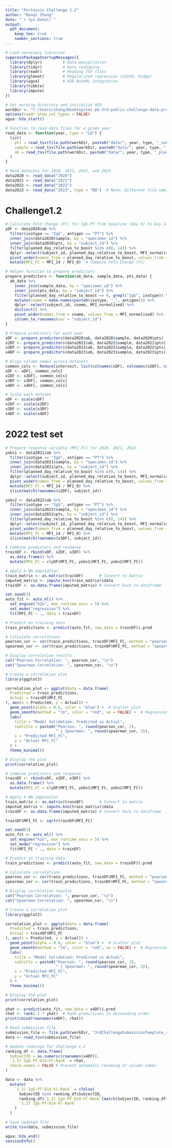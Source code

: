 ---
title: "Pertussis Challenge 1.2"
author: "Runqi Zhang"
date: "`r Sys.Date()`"
output: 
  pdf_document:
    keep_tex: true
    number_sections: true
---

```{r setup}
# Load necessary libraries
suppressPackageStartupMessages({
  library(dplyr)         # Data manipulation
  library(tidyr)         # Data reshaping
  library(readr)         # Reading TSV files
  library(glmnet)        # Regularized regression (LASSO, Ridge)
  library(agua)          # H2O AutoML integration
  library(tibble)
  library(impute)
})

# Set working directory and initialize H2O
workDir <- "C:/Users/zhang/Desktop/cmi-pb-3rd-public-challenge-data-prep/Runqi/CMI-PB"
options(readr.show_col_types = FALSE)
agua::h2o_start()
```


```{r read-input}
# Function to read data files for a given year
read_data <- function(year, type = "LD") {
  list(
    pts = read_tsv(file.path(workDir, paste0("data/", year, type, "_subject.tsv"))),
    sample = read_tsv(file.path(workDir, paste0("data/", year, type, "_specimen.tsv"))),
    ab = read_tsv(file.path(workDir, paste0("data/", year, type, "_plasma_ab_titer.tsv")))
  )
}

# Read datasets for 2020, 2021, 2022, and 2023
data2020 <- read_data("2020")
data2021 <- read_data("2021")
data2022 <- read_data("2022")
data2023 <- read_data("2023", type = "BD")  # Note: Different file naming for 2023
```

# Challenge1.2
```{r challenge1.2-calculate fold change (FC)}
# Calculate Fold Change (FC) for IgG-PT from baseline (Day 0) to Day 14
yDF <- data2020$ab %>%
  filter(isotype == "IgG", antigen == "PT") %>%
  inner_join(data2020$sample, by = "specimen_id") %>%
  inner_join(data2020$pts, by = "subject_id") %>%
  filter(planned_day_relative_to_boost %in% c(0, 14)) %>%
  dplyr::select(subject_id, planned_day_relative_to_boost, MFI_normalised) %>%
  pivot_wider(names_from = planned_day_relative_to_boost, values_from = MFI_normalised, names_prefix = "MFI_") %>%
  mutate(MFI_FC = MFI_14 / MFI_0)  # Compute Fold Change (FC)

```

```{r prepare predictors}
# Helper function to prepare predictors
prepare_predictors <- function(ab_data, sample_data, pts_data) {
  ab_data %>%
    inner_join(sample_data, by = "specimen_id") %>%
    inner_join(pts_data, by = "subject_id") %>%
    filter(planned_day_relative_to_boost == 0, grepl("IgG", isotype)) %>%
    mutate(cname = make.names(paste0(isotype, "_", antigen))) %>%
    dplyr::select(subject_id, cname, MFI_normalised) %>%
    distinct() %>%
    pivot_wider(names_from = cname, values_from = MFI_normalised) %>%
    column_to_rownames(var = "subject_id")
}

# Prepare predictors for each year
xDF <- prepare_predictors(data2020$ab, data2020$sample, data2020$pts)
x2DF <- prepare_predictors(data2021$ab, data2021$sample, data2021$pts)
x3DF <- prepare_predictors(data2022$ab, data2022$sample, data2022$pts)
x4DF <- prepare_predictors(data2023$ab, data2023$sample, data2023$pts)

# Align column names across datasets
common_cols <- Reduce(intersect, list(colnames(xDF), colnames(x2DF), colnames(x3DF), colnames(x4DF)))
xDF <- xDF[, common_cols]
x2DF <- x2DF[, common_cols]
x3DF <- x3DF[, common_cols]
x4DF <- x4DF[, common_cols]

# Scale each dataset
xDF <- scale(xDF)
x2DF <- scale(x2DF)
x3DF <- scale(x3DF)
x4DF <- scale(x4DF)
```

# 2022 test set
```{r prepare outcome}
# Prepare response variable (MFI_FC) for 2020, 2021, 2022
yobs1 <- data2021$ab %>%
  filter(isotype == "IgG", antigen == "PT") %>%
  inner_join(data2021$sample, by = "specimen_id") %>%
  inner_join(data2021$pts, by = "subject_id") %>%
  filter(planned_day_relative_to_boost %in% c(0, 14)) %>%
  dplyr::select(subject_id, planned_day_relative_to_boost, MFI_normalised) %>%
  pivot_wider(names_from = planned_day_relative_to_boost, values_from = MFI_normalised, names_prefix = "MFI_") %>%
  mutate(MFI_FC = MFI_14 / MFI_0) %>%
  slice(match(rownames(x2DF), subject_id))

yobs2 <- data2022$ab %>%
  filter(isotype == "IgG", antigen == "PT") %>%
  inner_join(data2022$sample, by = "specimen_id") %>%
  inner_join(data2022$pts, by = "subject_id") %>%
  filter(planned_day_relative_to_boost %in% c(0, 14)) %>%
  dplyr::select(subject_id, planned_day_relative_to_boost, MFI_normalised) %>%
  pivot_wider(names_from = planned_day_relative_to_boost, values_from = MFI_normalised, names_prefix = "MFI_") %>%
  mutate(MFI_FC = MFI_14 / MFI_0) %>%
  slice(match(rownames(x3DF), subject_id))
```


```{r model training}
# Combine predictors and response
trainDF <- rbind(xDF, x2DF, x3DF) %>%
  as.data.frame() %>%
  mutate(MFI_FC = c(yDF$MFI_FC, yobs1$MFI_FC, yobs2$MFI_FC))

# Apply k-NN imputation
train_matrix <- as.matrix(trainDF)       # Convert to matrix
imputed_matrix <- impute.knn(train_matrix)$data
trainDF <- as.data.frame(imputed_matrix) # Convert back to dataframe

set.seed(3)
auto_fit <- auto_ml() %>%
  set_engine("h2o", max_runtime_secs = 5) %>%
  set_mode("regression") %>%
  fit(MFI_FC ~ ., data = trainDF)
```

```{r validate-model}
# Predict on training data
train_predictions <- predict(auto_fit, new_data = trainDF)$.pred

# Calculate correlations
pearson_cor <- cor(train_predictions, trainDF$MFI_FC, method = "pearson")
spearman_cor <- cor(train_predictions, trainDF$MFI_FC, method = "spearman")

# Display correlation results
cat("Pearson Correlation: ", pearson_cor, "\n")
cat("Spearman Correlation: ", spearman_cor, "\n")

# Create a correlation plot
library(ggplot2)

correlation_plot <- ggplot(data = data.frame(
  Predicted = train_predictions,
  Actual = trainDF$MFI_FC
), aes(x = Predicted, y = Actual)) +
  geom_point(alpha = 0.6, color = "blue") +  # Scatter plot
  geom_smooth(method = "lm", color = "red", se = FALSE) +  # Regression line
  labs(
    title = "Model Validation: Predicted vs Actual",
    subtitle = paste0("Pearson: ", round(pearson_cor, 2), 
                      " | Spearman: ", round(spearman_cor, 2)),
    x = "Predicted MFI_FC",
    y = "Actual MFI_FC"
  ) +
  theme_minimal()

# Display the plot
print(correlation_plot)

```
```{r transformation}
# Combine predictors and response
trainDF <- rbind(xDF, x2DF, x3DF) %>%
  as.data.frame() %>%
  mutate(MFI_FC = c(yDF$MFI_FC, yobs1$MFI_FC, yobs2$MFI_FC))

# Apply k-NN imputation
train_matrix <- as.matrix(trainDF)       # Convert to matrix
imputed_matrix <- impute.knn(train_matrix)$data
trainDF <- as.data.frame(imputed_matrix) # Convert back to dataframe

trainDF$MFI_FC <- sqrt(trainDF$MFI_FC)

set.seed(3)
auto_fit <- auto_ml() %>%
  set_engine("h2o", max_runtime_secs = 5) %>%
  set_mode("regression") %>%
  fit(MFI_FC ~ ., data = trainDF)

# Predict on training data
train_predictions <- predict(auto_fit, new_data = trainDF)$.pred

# Calculate correlations
pearson_cor <- cor(train_predictions, trainDF$MFI_FC, method = "pearson")
spearman_cor <- cor(train_predictions, trainDF$MFI_FC, method = "spearman")

# Display correlation results
cat("Pearson Correlation: ", pearson_cor, "\n")
cat("Spearman Correlation: ", spearman_cor, "\n")

# Create a correlation plot
library(ggplot2)

correlation_plot <- ggplot(data = data.frame(
  Predicted = train_predictions,
  Actual = trainDF$MFI_FC
), aes(x = Predicted, y = Actual)) +
  geom_point(alpha = 0.6, color = "blue") +  # Scatter plot
  geom_smooth(method = "lm", color = "red", se = FALSE) +  # Regression line
  labs(
    title = "Model Validation: Predicted vs Actual",
    subtitle = paste0("Pearson: ", round(pearson_cor, 2), 
                      " | Spearman: ", round(spearman_cor, 2)),
    x = "Predicted MFI_FC",
    y = "Actual MFI_FC"
  ) +
  theme_minimal()

# Display the plot
print(correlation_plot)

```


```{r predict and rank}
yhat <- predict(auto_fit, new_data = x4DF)$.pred
rhat <- rank(-1 * yhat)  # Rank predictions in descending order
print(cbind(rownames(x4DF), rhat))

```


```{r update submission file}
# Read submission file
submission_file <- file.path(workDir, "3rdChallengeSubmissionTemplate_revised.tsv")
data <- read_tsv(submission_file)

# Update rankings for Challenge 1.2
ranking_df <- data.frame(
  SubjectID = as.numeric(rownames(x4DF)),
  `1.2) IgG-PT-D14-FC-Rank` = rhat,
  check.names = FALSE # Prevent automatic renaming of column names
)

data <- data %>%
  mutate(
    `1.2) IgG-PT-D14-FC-Rank` = ifelse(
      SubjectID %in% ranking_df$SubjectID,
      ranking_df$`1.2) IgG-PT-D14-FC-Rank`[match(SubjectID, ranking_df$SubjectID)],
      `1.2) IgG-PT-D14-FC-Rank`
    )
  )

# Save updated file
write_tsv(data, submission_file)

```


```{r session-info}
agua::h2o_end()
sessionInfo()
```